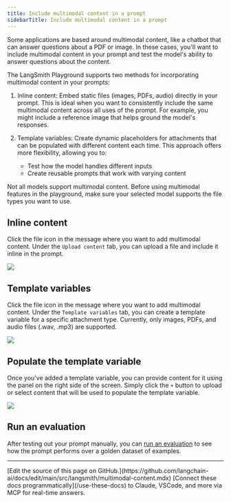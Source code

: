 ```yaml
---
title: Include multimodal content in a prompt
sidebarTitle: Include multimodal content in a prompt
---
```


Some applications are based around multimodal content, like a chatbot that can answer questions about a PDF or image. In these cases, you'll want to include multimodal content in your prompt and test the model's ability to answer questions about the content.

The LangSmith Playground supports two methods for incorporating multimodal content in your prompts:

1. Inline content: Embed static files (images, PDFs, audio) directly in your prompt. This is ideal when you want to consistently include the same multimodal content across all uses of the prompt. For example, you might include a reference image that helps ground the model's responses.

2. Template variables: Create dynamic placeholders for attachments that can be populated with different content each time. This approach offers more flexibility, allowing you to:

   * Test how the model handles different inputs
   * Create reusable prompts that work with varying content

<Note>
Not all models support multimodal content. Before using multimodal features in the playground, make sure your selected model supports the file types you want to use.
</Note>

## Inline content

Click the file icon in the message where you want to add multimodal content. Under the `Upload content` tab, you can upload a file and include it inline in the prompt.

![](/langsmith/images/upload-inline-multimodal-content.png)

## Template variables

Click the file icon in the message where you want to add multimodal content. Under the `Template variables` tab, you can create a template variable for a specific attachment type. Currently, only images, PDFs, and audio files (.wav, .mp3) are supported.

![](/langsmith/images/template-variable-multimodal-content.png)

## Populate the template variable

Once you've added a template variable, you can provide content for it using the panel on the right side of the screen. Simply click the `+` button to upload or select content that will be used to populate the template variable.

![](/langsmith/images/manual-prompt-multimodal.png)

## Run an evaluation

After testing out your prompt manually, you can [run an evaluation](/langsmith/evaluate-with-attachments?mode=ui) to see how the prompt performs over a golden dataset of examples.

---

<Callout icon="pen-to-square" iconType="regular">
    [Edit the source of this page on GitHub.](https://github.com/langchain-ai/docs/edit/main/src/langsmith/multimodal-content.mdx)
</Callout>
<Tip icon="terminal" iconType="regular">
    [Connect these docs programmatically](/use-these-docs) to Claude, VSCode, and more via MCP for    real-time answers.
</Tip>
